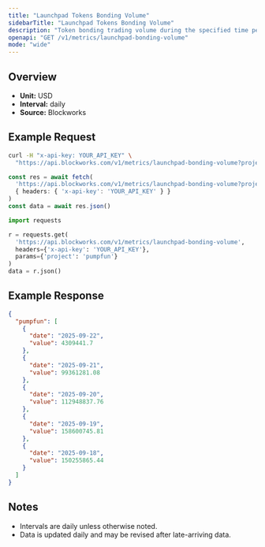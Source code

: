 ```yaml
---
title: "Launchpad Tokens Bonding Volume"
sidebarTitle: "Launchpad Tokens Bonding Volume"
description: "Token bonding trading volume during the specified time period for given launchpad."
openapi: "GET /v1/metrics/launchpad-bonding-volume"
mode: "wide"
---
```


## Overview

- **Unit:** USD
- **Interval:** daily
- **Source:** Blockworks

## Example Request

<CodeGroup>

```bash cURL
curl -H "x-api-key: YOUR_API_KEY" \
  "https://api.blockworks.com/v1/metrics/launchpad-bonding-volume?project=pumpfun"
```

```typescript TypeScript
const res = await fetch(
  'https://api.blockworks.com/v1/metrics/launchpad-bonding-volume?project=pumpfun',
  { headers: { 'x-api-key': 'YOUR_API_KEY' } }
)
const data = await res.json()
```

```python Python
import requests

r = requests.get(
  'https://api.blockworks.com/v1/metrics/launchpad-bonding-volume',
  headers={'x-api-key': 'YOUR_API_KEY'},
  params={'project': 'pumpfun'}
)
data = r.json()
```

</CodeGroup>

## Example Response

```json
{
  "pumpfun": [
    {
      "date": "2025-09-22",
      "value": 4309441.7
    },
    {
      "date": "2025-09-21",
      "value": 99361281.08
    },
    {
      "date": "2025-09-20",
      "value": 112948837.76
    },
    {
      "date": "2025-09-19",
      "value": 158600745.81
    },
    {
      "date": "2025-09-18",
      "value": 150255865.44
    }
  ]
}
```

## Notes
- Intervals are daily unless otherwise noted.
- Data is updated daily and may be revised after late-arriving data.